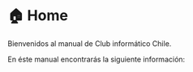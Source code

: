# 🏠 Home

Bienvenidos al manual de Club informático Chile. 

En éste manual encontrarás la siguiente información:

